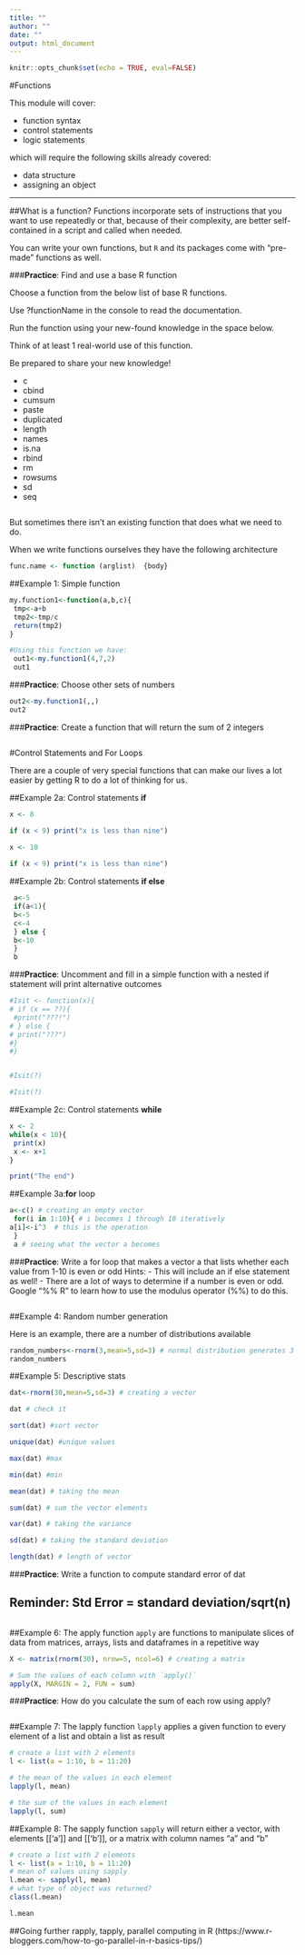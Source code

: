 ```yaml
---
title: ""
author: ""
date: ""
output: html_document
---
```


```r
knitr::opts_chunk$set(echo = TRUE, eval=FALSE)
```
#Functions

This module will cover: 

  - function syntax
  - control statements
  - logic statements
  
  
which will require the following skills already covered:

  - data structure 
  - assigning an object

***
##What is a function?
Functions incorporate sets of instructions that you want to use repeatedly or that, because of their complexity, are better self-contained in a script and called when needed.


You can write your own functions, but `R` and its packages come with "pre-made" functions as well.

###**Practice**: Find and use a base R function

Choose a function from the below list of base R functions.

Use ?functionName in the console to read the documentation.

Run the function using your new-found knowledge in the space below.

Think of at least 1 real-world use of this function.

Be prepared to share your new knowledge!


- c
- cbind
- cumsum
- paste
- duplicated
- length
- names
- is.na
- rbind
- rm
- rowsums
- sd
- seq

```r


```


But sometimes there isn't an existing function that does what we need to do. 

When we write functions ourselves they have the following architecture
```r
func.name <- function (arglist)  {body}
```


##Example 1: Simple function
```r
my.function1<-function(a,b,c){
 tmp<-a+b
 tmp2<-tmp/c
 return(tmp2)
}

#Using this function we have:
 out1<-my.function1(4,7,2)
 out1
```

###**Practice**: Choose other sets of numbers
```r
out2<-my.function1(,,)
out2
```


###**Practice**: Create a function that will return the sum of 2 integers
```r

```



#Control Statements and For Loops

There are a couple of very special functions that can make our lives a lot easier by getting R to do a lot of thinking for us.

##Example 2a: Control statements **if**

```r
x <- 8

if (x < 9) print("x is less than nine")
 
x <- 10

if (x < 9) print("x is less than nine")

```

##Example 2b: Control statements **if else**

```r
 a<-5
 if(a<1){
 b<-5
 c<-4
 } else {
 b<-10
 }
 b
```


###**Practice**: Uncomment and fill in a simple function with a nested if statement will print alternative outcomes

```r

#Isit <- function(x){
# if (x == ??){
 #print("???!")
# } else {
# print("???")
#}
#}


#Isit(?)

#Isit(?)

```

##Example 2c: Control statements **while**
```r
x <- 2
while(x < 10){
 print(x)
 x <- x+1
}

print("The end")
```




##Example 3a:**for** loop

```r
a<-c() # creating an empty vector
 for(i in 1:10){ # i becomes 1 through 10 iteratively 
a[i]<-i^3  # this is the operation
 }
 a # seeing what the vector a becomes
```


###**Practice**: Write a for loop that makes a vector a that lists whether each value from 1-10 is even or odd 
Hints: 
- This will include an if else statement as well!
- There are a lot of ways to determine if a number is even or odd. Google "%% R" to learn how to use the modulus operator (%%) to do this.

```r



```



##Example 4: Random number generation

Here is an example, there are a number of distributions available
```r

random_numbers<-rnorm(3,mean=5,sd=3) # normal distribution generates 3 numbers with a mean and a sd
random_numbers
```
 
##Example 5: Descriptive stats 
```r
dat<-rnorm(30,mean=5,sd=3) # creating a vector

dat # check it

sort(dat) #sort vector

unique(dat) #unique values

max(dat) #max

min(dat) #min

mean(dat) # taking the mean

sum(dat) # sum the vector elements

var(dat) # taking the variance

sd(dat) # taking the standard deviation

length(dat) # length of vector

```

###**Practice**: Write a function to compute standard error of dat

## Reminder: Std Error = standard deviation/sqrt(n)

```r

```




##Example 6: The apply  function
```apply``` are functions to manipulate slices of data from matrices, arrays, lists and dataframes in a repetitive way 
```r
X <- matrix(rnorm(30), nrow=5, ncol=6) # creating a matrix

# Sum the values of each column with `apply()`
apply(X, MARGIN = 2, FUN = sum)


```

###**Practice**: How do you calculate the sum of each row using apply?

```r

```



##Example 7: The lapply  function
```lapply``` applies a given function to every element of a list and obtain a list as result
```r
# create a list with 2 elements
l <- list(a = 1:10, b = 11:20)

# the mean of the values in each element
lapply(l, mean)

# the sum of the values in each element
lapply(l, sum)

```

##Example 8: The sapply  function
```sapply``` will return either a vector, with elements [[‘a’]] and [[‘b’]], or a matrix with column names “a” and “b”
```r
# create a list with 2 elements
l <- list(a = 1:10, b = 11:20)
# mean of values using sapply
l.mean <- sapply(l, mean)
# what type of object was returned?
class(l.mean)

l.mean

```



##Going further
rapply, tapply, parallel computing in R (https://www.r-bloggers.com/how-to-go-parallel-in-r-basics-tips/)
